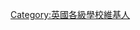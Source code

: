 {{User category|身為[[爱丁堡大学|爱丁堡大学]]校友、學生或教職員的|User University of Edinburgh}}

[[Category:英國各級學校維基人|Category:英國各級學校維基人]]